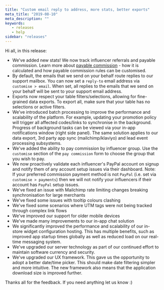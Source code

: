 ```yaml
---
title: "Custom email reply to address, more stats, better exports"
meta_title: "2019-08-10"
meta_description: ""
keywords:
   - releases
   - help
sidebar: "releases"
---
```

 
Hi all, in this release:
 
* We've added new stats! We now track influencer referrals and payable commission. Learn more about [payable commission](https://docs.vwa.la/merchant/paying-commission/#what-are-payment-rules) - how it is calculated and how payable commission rules can be customised. 
* By default, the emails that we send on your behalf route replies to our support mailbox. You can now set a `reply-to` email address via `customise > email`. When set, all replies to the emails that we send on your behalf will be sent to your support email address.
* Exports now respect your table filters/selections, allowing for fine-grained data exports. To export all, make sure that your table has no selections or active filters. 
* We’ve introduced batch processing to improve the performance and scalability of the platform. For example, updating your promotion policy will trigger all affected codes/links to synchronise in the background. Progress of background tasks can be viewed via your in-app notifications window (right side panel). The same solution applies to our data export, 3rd party app sync (mailchimp/klaviyo) and lead event processing subsystems. 
* We've added the ability to pay commission by influencer group. Use the `customise` section of the `pay commission` form to choose the group that you wish to pay.
* We now proactively validate each influencer's PayPal account on signup and notify them of any account setup issues via their dashboard. Note: If your preferred commission payment method is not `PayPal` (i.e. set via `customise > payments`) then we will not notify your influencers if their account has `PayPal` setup issues.
* We've fixed an issue with Mailchimp rate limiting changes breaking synchronisation for large merchants
* We've fixed some issues with tooltip colours clashing
* We've fixed some scenarios where UTM tags were not being tracked through complex link flows
* We've improved our support for older mobile devices
* We've made many improvements to our in-app chat solution
* We significantly improved the performance and scalability of our in-store widget configuration hosting. This has multiple benefits, such as improved app startup times globally as well as reduced load on our real-time messaging system. 
* We've upgraded our server technology as part of our continued effort to maintain software currency and security. 
* We've upgraded our UX framework. This gave us the opportunity to adopt a better date/time picker. This should make date filtering simpler and more intuitive. The new framework also means that the application download size is improved further. 
 
 
Thanks all for the feedback. If you need anything let us know :)
 
 





